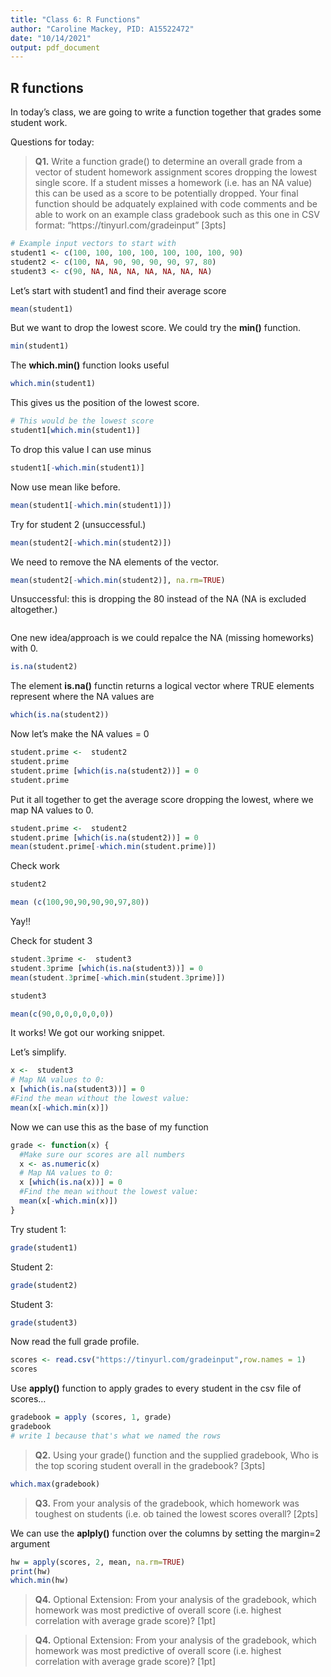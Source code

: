 ```yaml
---
title: "Class 6: R Functions"
author: "Caroline Mackey, PID: A15522472"
date: "10/14/2021"
output: pdf_document
---
```


## R functions 

In today's class, we are going to write a function together that grades some student work. 

Questions for today:

> **Q1.** Write a function grade() to determine an overall grade from a vector of student homework
assignment scores dropping the lowest single score. If a student misses a homework (i.e. has an
NA value) this can be used as a score to be potentially dropped. Your final function should be
adquately explained with code comments and be able to work on an example class gradebook
such as this one in CSV format: “https://tinyurl.com/gradeinput” [3pts]

```r

# Example input vectors to start with
student1 <- c(100, 100, 100, 100, 100, 100, 100, 90)
student2 <- c(100, NA, 90, 90, 90, 90, 97, 80)
student3 <- c(90, NA, NA, NA, NA, NA, NA, NA)

```

Let's start with student1 and find their average score 
```r
mean(student1)
```

But we want to drop the lowest score. 
We could try the **min()** function. 
```r
min(student1)
```

The **which.min()** function looks useful
```r
which.min(student1)
```

This gives us the position of the lowest score. 
```r
# This would be the lowest score 
student1[which.min(student1)]
```

To drop this value I can use minus
```r
student1[-which.min(student1)]
```

Now use mean like before. 
```r
mean(student1[-which.min(student1)])
```

Try for student 2 (unsuccessful.)
```r
mean(student2[-which.min(student2)])
```

We need to remove the NA elements of the vector.
```r
mean(student2[-which.min(student2)], na.rm=TRUE)
```
Unsuccessful: this is dropping the 80 instead of the NA (NA is excluded altogether.)

```r

```


One new idea/approach is we could repalce the NA (missing homeworks) with 0. 
```r
is.na(student2)
```

The element **is.na()** functin returns a logical vector where TRUE elements represent where the NA values are 
```r
which(is.na(student2))
```

Now let's make the NA values = 0 
```r
student.prime <-  student2
student.prime
student.prime [which(is.na(student2))] = 0
student.prime
```
Put it all together to get the average score dropping the lowest, where we map NA values to 0. 
```r
student.prime <-  student2
student.prime [which(is.na(student2))] = 0
mean(student.prime[-which.min(student.prime)])
```

Check work
```r
student2
```
```r
mean (c(100,90,90,90,90,97,80))
```
Yay!! 


Check for student 3
```r
student.3prime <-  student3
student.3prime [which(is.na(student3))] = 0
mean(student.3prime[-which.min(student.3prime)])
```
```r
student3
```
```r
mean(c(90,0,0,0,0,0,0))
```
It works! We got our working snippet. 

Let's simplify. 
```r
x <-  student3
# Map NA values to 0: 
x [which(is.na(student3))] = 0
#Find the mean without the lowest value: 
mean(x[-which.min(x)])
```

Now we can use this as the base of my function
```r
grade <- function(x) {
  #Make sure our scores are all numbers 
  x <- as.numeric(x)
  # Map NA values to 0: 
  x [which(is.na(x))] = 0
  #Find the mean without the lowest value: 
  mean(x[-which.min(x)])
}
```
Try student 1: 
```r
grade(student1)
```
Student 2: 
```r
grade(student2)
```
Student 3: 
```r
grade(student3)
```

Now read the full grade profile. 
```r
scores <- read.csv("https://tinyurl.com/gradeinput",row.names = 1)
scores
```

Use **apply()** function to apply grades to every student in the csv file of scores... 
```r
gradebook = apply (scores, 1, grade)
gradebook
# write 1 because that's what we named the rows 
```

> **Q2.** Using your grade() function and the supplied gradebook, Who is the top scoring student overall in the gradebook? [3pts] 

```r
which.max(gradebook)
```

> **Q3.**  From your analysis of the gradebook, which homework was toughest on students (i.e. ob tained the lowest scores overall? [2pts] 

We can use the **aplply()** function over the columns by setting the margin=2 argument 
```r
hw = apply(scores, 2, mean, na.rm=TRUE)
print(hw)
which.min(hw)
```

> **Q4.** Optional Extension: From your analysis of the gradebook, which homework was most
predictive of overall score (i.e. highest correlation with average grade score)? [1pt]

> **Q4.** Optional Extension: From your analysis of the gradebook, which homework was most
predictive of overall score (i.e. highest correlation with average grade score)? [1pt]

